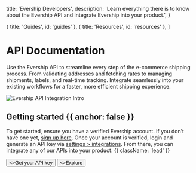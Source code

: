
  title: 'Evership Developers',
  description: 'Learn everything there is to know about the Evership API and integrate Evership into your product.',
}

  { title: 'Guides', id: 'guides' },
  { title: 'Resources', id: 'resources' },
]

<HeroPattern />

# API Documentation

Use the Evership API to streamline every step of the e-commerce shipping process. From validating addresses and fetching rates to managing shipments, labels, and real-time tracking. Integrate seamlessly into your existing workflows for a faster, more efficient shipping experience.

<div className="my-8">
  <Image
    src="/api-docs-intro.avif"
    alt="Evership API Integration Intro"
    width={800}
    height={400}
    className="rounded-lg shadow-lg"
  />
</div>

## Getting started {{ anchor: false }}
To get started, ensure you have a verified Evership account. If you don’t have one yet, [sign up here](https://evership.app/register). Once your account is verified, login and generate an API key via [settings > integrations](https://evership.app/settings?section=integrations). From there, you can integrate any of our APIs into your product. {{ className: 'lead' }}

<div className="not-prose mt-6 mb-16 flex gap-3">
  <Button href="https://evership.app/settings?section=integrations" arrow="right">
    <>Get your API key</>
  </Button>
  <Button href="/sdks" variant="outline">
    <>Explore</>
  </Button>
</div>

<Guides />

<Resources />
